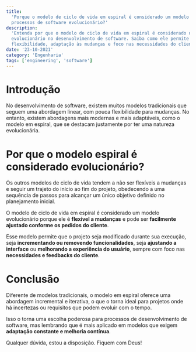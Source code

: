 ```yaml
---
title:
  'Porque o modelo de ciclo de vida em espiral é considerado um modelo para
  processos de software evolucionário?'
description:
  'Entenda por que o modelo de ciclo de vida em espiral é considerado um modelo
  evolucionário no desenvolvimento de software. Saiba como ele permite
  flexibilidade, adaptação às mudanças e foco nas necessidades do cliente.'
date: '23-10-2021'
category: 'Engenharia'
tags: ['engineering', 'software']
---
```


# Introdução

No desenvolvimento de software, existem muitos modelos tradicionais que seguem
uma abordagem linear, com pouca flexibilidade para mudanças. No entanto, existem
abordagens mais modernas e mais adaptáveis, como o modelo em espiral, que se
destacam justamente por ter uma natureza evolucionária.

# Por que o modelo espiral é considerado evolucionário?

Os outros modelos de ciclo de vida tendem a não ser flexíveis a mudanças e
seguir um trajeto do início ao fim do projeto, obedecendo a uma sequência de
passos para alcançar um único objetivo definido no planejamento inicial.

O modelo de ciclo de vida em espiral é considerado um modelo evolucionário
porque ele é **flexível a mudanças** e pode ser **facilmente ajustado conforme
os pedidos do cliente**.

Esse modelo permite que o projeto seja modificado durante sua execução, seja
**incrementando ou removendo funcionalidades**, seja **ajustando a interface**
ou **melhorando a experiência do usuário**, sempre com foco nas **necessidades e
feedbacks do cliente**.

# Conclusão

Diferente de modelos tradicionais, o modelo em espiral oferece uma abordagem
incremental e iterativa, o que o torna ideal para projetos onde há incertezas ou
requisitos que podem evoluir com o tempo.

Isso o torna uma escolha poderosa para processos de desenvolvimento de software,
mas lembrando que é mais aplicado em modelos que exigem **adaptação constante e
melhoria contínua**.

Qualquer dúvida, estou a disposição. Fiquem com Deus!
